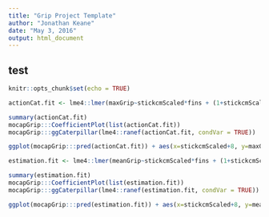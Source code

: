 ```yaml
---
title: "Grip Project Template"
author: "Jonathan Keane"
date: "May 3, 2016"
output: html_document
---
```


## test

```r
knitr::opts_chunk$set(echo = TRUE)
```

```r
actionCat.fit <- lme4::lmer(maxGrip~stickcmScaled*fins + (1+stickcmScaled*fins|obsisSubj), data[["action"]])

summary(actionCat.fit)
mocapGrip:::CoefficientPlot(list(actionCat.fit))
mocapGrip:::ggCaterpillar(lme4::ranef(actionCat.fit, condVar = TRUE))

ggplot(mocapGrip:::pred(actionCat.fit)) + aes(x=stickcmScaled+8, y=maxGrip, ymin=plo, ymax=phi, group=fins, color=fins) + geom_pointrange(position = position_dodge(width=0.5)) + labs(title = "Model predictions for maximum grip") 
```

```r
estimation.fit <- lme4::lmer(meanGrip~stickcmScaled*fins + (1+stickcmScaled*fins|obsisSubj), data[["estimation"]])

summary(estimation.fit)
mocapGrip:::CoefficientPlot(list(estimation.fit))
mocapGrip:::ggCaterpillar(lme4::ranef(estimation.fit, condVar = TRUE))

ggplot(mocapGrip:::pred(estimation.fit)) + aes(x=stickcmScaled+8, y=meanGrip, ymin=plo, ymax=phi, group=fins, color=fins) + geom_pointrange(position = position_dodge(width=0.5)) + labs(title = "Model predictions for maximum grip") 

```
